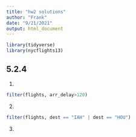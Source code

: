 ```yaml
---
title: "hw2 solutions"
author: "Frank"
date: "9/21/2021"
output: html_document
---
```


```r
library(tidyverse)
library(nycflights13)
```


## 5.2.4

1. 

```r
filter(flights, arr_delay>120)
```

2. 

```r
filter(flights, dest == "IAH" | dest == "HOU")
```

3.

```r

```

